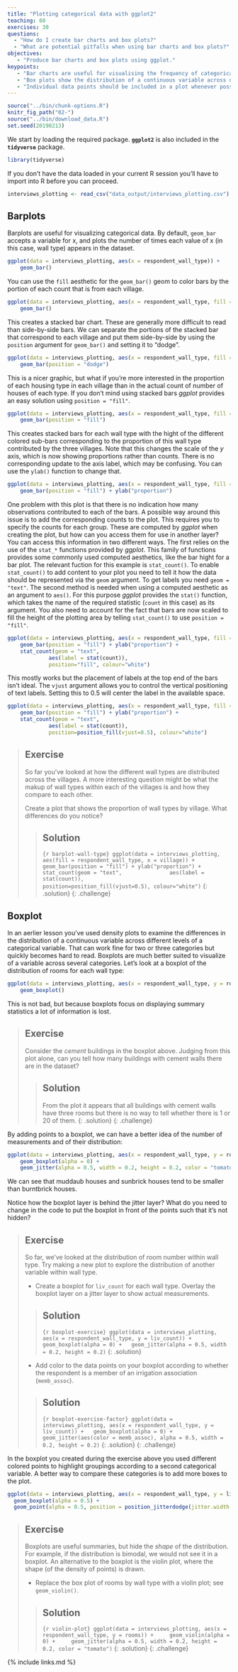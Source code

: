 ```yaml
---
title: "Plotting categorical data with ggplot2"
teaching: 60
exercises: 30
questions:
  - "How do I create bar charts and box plots?"
  - "What are potential pitfalls when using bar charts and box plots?"
objectives:
   - "Produce bar charts and box plots using ggplot."
keypoints:
   - "Bar charts are useful for visualising the frequency of categorical variables."
   - "Box plots show the distribution of a continuous variable across different groups."
   - "Individual data points should be included in a plot whenever possible."
---
```


```r
source("../bin/chunk-options.R")
knitr_fig_path("02-")
source("../bin/download_data.R")
set.seed(20190213)
```

We start by loading the required package. **`ggplot2`** is also included in the
**`tidyverse`** package.

```r
library(tidyverse)
```

If you don't have the data loaded in your current R session you'll have
to import into R before you can proceed.

```r
interviews_plotting <- read_csv("data_output/interviews_plotting.csv")
```


## Barplots

Barplots are useful for visualizing categorical data. By default,
`geom_bar` accepts a variable for x, and plots the number of times each
value of x (in this case, wall type) appears in the dataset.

```r
ggplot(data = interviews_plotting, aes(x = respondent_wall_type)) +
    geom_bar()
```

You can use the `fill` aesthetic for the `geom_bar()` geom to color bars by
the portion of each count that is from each village.

```r
ggplot(data = interviews_plotting, aes(x = respondent_wall_type, fill = village)) +
    geom_bar()
```

This creates a stacked bar chart. These are generally more difficult to read
than side-by-side bars. We can separate the portions of the stacked bar that
correspond to each village and put them side-by-side by using the `position`
argument for `geom_bar()` and setting it to "dodge".


```r
ggplot(data = interviews_plotting, aes(x = respondent_wall_type, fill = village)) +
    geom_bar(position = "dodge")
```

This is a nicer graphic, but what if you're more interested in the
proportion of each housing type in each village than in the actual count of
number of houses of each type. If you don't mind using stacked bars *ggplot*
provides an easy solution using `position = "fill"`.

```r
ggplot(data = interviews_plotting, aes(x = respondent_wall_type, fill = village)) +
    geom_bar(position = "fill")
```

This creates stacked bars for each wall type with the hight of the different
colored sub-bars corresponding to the proportion of this wall type contributed
by the three villages. Note that this changes the scale of the *y* axis,
which is now showing proportions rather than counts. There is no corresponding
update to the axis label, which may be confusing. You can use the `ylab()` 
function to change that.

```r
ggplot(data = interviews_plotting, aes(x = respondent_wall_type, fill = village)) +
    geom_bar(position = "fill") + ylab("proportion")
```

One problem with this plot is that there is no indication how many observations
contributed to each of the bars. A possible way around this issue is to add
the corresponding counts to the plot. This requires you to specify the counts for each group.
These are computed by *ggplot* when creating the plot, but how can you access them
for use in another layer? You can access this information in two different ways.
The first relies on the use of the `stat_*` functions provided by *ggplot*. This family
of functions provides some commonly used computed aesthetics, like the bar hight
for a bar plot. The relevant fuction for this example is `stat_count()`. To 
enable `stat_count()` to add content to your plot you need to tell it how the data
should be represented via the `geom` argument. To get labels you need `geom = "text"`.
The second method is needed when using a computed aesthetic as an argument to `aes()`.
For this purpose *ggplot* provides the `stat()` function, which takes the name of
the required statistic (`count` in this case) as its argument. You also need
to account for the fact that bars are now scaled to fill the height of the
plotting area by telling `stat_count()` to use `position = "fill"`.

```r
ggplot(data = interviews_plotting, aes(x = respondent_wall_type, fill = village)) +
    geom_bar(position = "fill") + ylab("proportion") +
    stat_count(geom = "text", 
             aes(label = stat(count)),
             position="fill", colour="white")
```

This mostly works but the placement of labels at the top end of the bars isn't
ideal. The `vjust` argument allows you to control the vertical positioning of
text labels. Setting this to 0.5 will center the label in the available space. 

```r
ggplot(data = interviews_plotting, aes(x = respondent_wall_type, fill = village)) +
    geom_bar(position = "fill") + ylab("proportion") +
    stat_count(geom = "text", 
             aes(label = stat(count)),
             position=position_fill(vjust=0.5), colour="white")
```


> ## Exercise
>
> So far you've looked at how the different wall types are distributed across the
> villages. A more interesting question might be what the makup of wall types
> within each of the villages is and how they compare to each other.
>
> Create a plot that shows the proportion of wall types by village. What
> differences do you notice?
> 
> > ## Solution
> >
> > ```{r barplot-wall-type}
> > ggplot(data = interviews_plotting, aes(fill = respondent_wall_type, x = village)) +
> >     geom_bar(position = "fill") + ylab("proportion") +
> >     stat_count(geom = "text", 
> >              aes(label = stat(count)),
> >              position=position_fill(vjust=0.5), colour="white")
> > ```
> {: .solution}
{: .challenge}

## Boxplot

In an aerlier lesson you've used density plots to examine the differences in the distribution of 
a continuous variable across different levels of a categorical variable. That can work fine for
two or three categories but quickly becomes hard to read. Boxplots are much better suited to visualize
of a variable across several categories. Let's look at a boxplot of the distribution of rooms for each
wall type:

```r
ggplot(data = interviews_plotting, aes(x = respondent_wall_type, y = rooms)) +
    geom_boxplot()
```

This is not bad, but because boxplots focus on displaying summary statistics a lot of 
information is lost. 

> ## Exercise
> 
> Consider the *cement* buildings in the boxplot above. Judging from
> this plot alone, can you tell how many buildings with cement walls there
> are in the dataset?
>
> > ## Solution
> >
> > From the plot it appears that all buildings with cement walls have three rooms
> > but there is no way to tell whether there is 1 or 20 of them.
> {: .solution}
{: .challenge}

By adding points to a boxplot, we can have a better idea of the number of
measurements and of their distribution:

```r
ggplot(data = interviews_plotting, aes(x = respondent_wall_type, y = rooms)) +
    geom_boxplot(alpha = 0) +
    geom_jitter(alpha = 0.5, width = 0.2, height = 0.2, color = "tomato")
```

We can see that muddaub houses and sunbrick houses tend to be smaller than
burntbrick houses.

Notice how the boxplot layer is behind the jitter layer? What do you need to
change in the code to put the boxplot in front of the points such that it's not
hidden?

> ## Exercise
>
> So far, we've looked at the distribution of room number within wall type. Try
> making a new plot to explore the distribution of another variable within wall
> type.
>
> - Create a boxplot for `liv_count` for each wall type. Overlay the boxplot
>   layer on a jitter layer to show actual measurements.
>
> > ## Solution
> > ```{r boxplot-exercise}
> > ggplot(data = interviews_plotting, aes(x = respondent_wall_type, y = liv_count)) +
> >   geom_boxplot(alpha = 0) +
> >   geom_jitter(alpha = 0.5, width = 0.2, height = 0.2)
> > ```
> {: .solution}
>
> - Add color to the data points on your boxplot according to whether the
>   respondent is a member of an irrigation association (`memb_assoc`).
>
> > ## Solution
> > ```{r boxplot-exercise-factor}
> > ggplot(data = interviews_plotting, aes(x = respondent_wall_type, y = liv_count)) +
> >   geom_boxplot(alpha = 0) +
> >   geom_jitter(aes(color = memb_assoc), alpha = 0.5, width = 0.2, height = 0.2)
> > ```
> {: .solution}
{: .challenge}

In the boxplot you created during the exercise above you used different colored points
to highlight groupings according to a second categorical variable. A better way to
compare these categories is to add more boxes to the plot.

```r
ggplot(data = interviews_plotting, aes(x = respondent_wall_type, y = liv_count, fill = memb_assoc, color = memb_assoc)) +
  geom_boxplot(alpha = 0.5) +
  geom_point(alpha = 0.5, position = position_jitterdodge(jitter.width = 0.1, jitter.height = 0.1))
```

> ## Exercise
>
> Boxplots are useful summaries, but hide the *shape* of the distribution. For
> example, if the distribution is bimodal, we would not see it in a
> boxplot. An alternative to the boxplot is the violin plot, where the shape
> (of the density of points) is drawn.
>
> - Replace the box plot of rooms by wall type with a violin plot; see `geom_violin()`.
> 
> > ## Solution
> >
> > ```{r violin-plot}
> > ggplot(data = interviews_plotting, aes(x = respondent_wall_type, y = rooms)) +
> >     geom_violin(alpha = 0) +
> >     geom_jitter(alpha = 0.5, width = 0.2, height = 0.2, color = "tomato")
> > ```
> {: .solution}
{: .challenge}

{% include links.md %}
